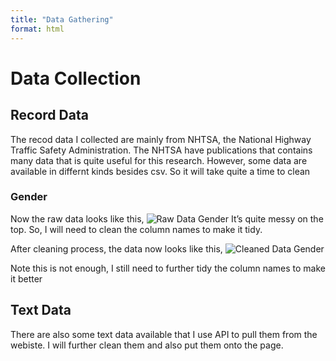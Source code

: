```yaml
---
title: "Data Gathering"
format: html
---
```


# Data Collection

## Record Data

The recod data I collected are mainly from NHTSA, the National Highway Traffic Safety Administration. The NHTSA have publications that contains many data that is quite useful for this research. However, some data are available in differnt kinds besides csv. So it will take quite a time to clean

### Gender
Now the raw data looks like this,
![Raw Data Gender](images/Raw%20data%20gender.jpg)
It's quite messy on the top. So, I will need to clean the column names to make it tidy. 

After cleaning process, the data now looks like this, 
![Cleaned Data Gender](images/Cleaned%20Data%20gender.jpg)

Note this is not enough, I still need to further tidy the column names to make it better

## Text Data 

There are also some text data available that I use API to pull them from the webiste. I will further clean them and also put them onto the page.
